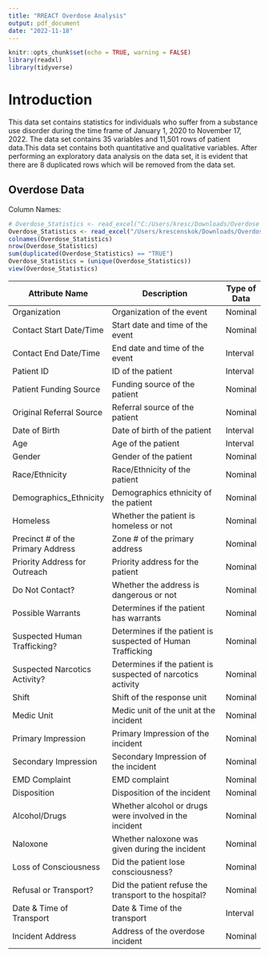 ```yaml
---
title: "RREACT Overdose Analysis"
output: pdf_document
date: "2022-11-18"
---
```


```r
knitr::opts_chunk$set(echo = TRUE, warning = FALSE)
library(readxl)
library(tidyverse)
```

# Introduction

This data set contains statistics for individuals who suffer from a substance use disorder during the time frame of January 1, 2020 to November 17, 2022. The data set contains 35 variables and 11,501 rows of patient data.This data set contains both quantitative and qualitative variables. After performing an exploratory data analysis on the data set, it is evident that there are 8 duplicated rows which will be removed from the data set. 


## Overdose Data

Column Names:

```r
# Overdose_Statistics <- read_excel("C:/Users/kresc/Downloads/Overdose Statistics.xlsx")
Overdose_Statistics <- read_excel("/Users/krescenskok/Downloads/Overdose Statistics.xlsx")
colnames(Overdose_Statistics)
nrow(Overdose_Statistics)
sum(duplicated(Overdose_Statistics) == "TRUE")
Overdose_Statistics = (unique(Overdose_Statistics))
view(Overdose_Statistics)
```

| Attribute Name                      | Description                                                  | Type of Data |
|-------------------------------------|--------------------------------------------------------------|--------------|
| Organization                        | Organization of the event                                    | Nominal      |
| Contact Start Date/Time             | Start date and time of the event                             | Nominal      |
| Contact End Date/Time               | End date and time of the event                               | Interval     |
| Patient ID                          | ID of the patient                                            | Interval     |
| Patient Funding Source              | Funding source of the patient                                | Nominal      |
| Original Referral Source            | Referral source of the patient                               | Nominal      |
| Date of Birth                       | Date of birth of the patient                                 | Interval     |
| Age                                 | Age of the patient                                           | Interval     |
| Gender                              | Gender of the patient                                        | Nominal      |
| Race/Ethnicity                      | Race/Ethnicity of the patient                                | Nominal      |
| Demographics_Ethnicity              | Demographics ethnicity of the patient                        | Nominal      |
| Homeless                            | Whether the patient is homeless or not                       | Nominal      |
| Precinct # of the Primary Address   | Zone # of the primary address                                | Nominal      |
| Priority Address for Outreach       | Priority address for the patient                             | Nominal      |
| Do Not Contact?                     | Whether the address is dangerous or not                      | Nominal      |
| Possible Warrants                   | Determines if the patient has warrants                       | Nominal      |
| Suspected Human Trafficking?        | Determines if the patient is suspected of Human Trafficking  | Nominal      | 
| Suspected Narcotics Activity?       | Determines if the patient is suspected of narcotics activity | Nominal      |
| Shift                               | Shift of the response unit                                   | Nominal      |
| Medic Unit                          | Medic unit of the unit at the incident                       | Nominal      |
| Primary Impression                  | Primary Impression of the incident                           | Nominal      |
| Secondary Impression                | Secondary Impression of the incident                         | Nominal      |
| EMD Complaint                       | EMD complaint                                                | Nominal      |
| Disposition                         | Disposition of the incident                                  | Nominal      |
| Alcohol/Drugs                       | Whether alcohol or drugs were involved in the incident       | Nominal      |
| Naloxone                            | Whether naloxone was given during the incident               | Nominal      |
| Loss of Consciousness               | Did the patient lose consciousness?                          | Nominal      |
| Refusal or Transport?               | Did the patient refuse the transport to the hospital?        | Nominal      |
| Date & Time of Transport            | Date & Time of the transport                                 | Interval     |
| Incident Address                    | Address of the overdose incident                             | Nominal      |







